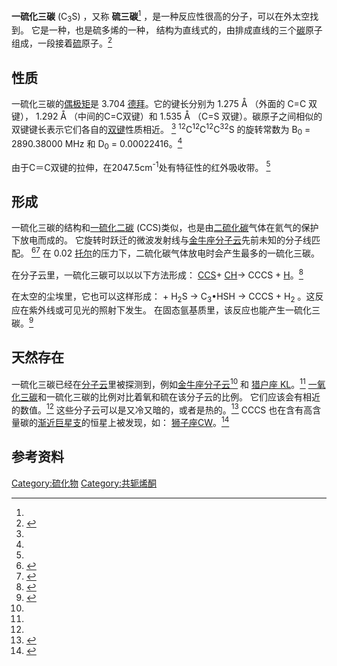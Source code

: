 {{Chembox
<!-- Images -->
| ImageFile = Tricarbon monosulfide.svg
| ImageSize = 150px
| ImageAlt = 
<!-- Names -->
| IUPACName = 3-Thioxo-1,2-propadien-1-ylidene
| OtherNames = 硫三碳
<!-- Sections -->
| Section1 = {{Chembox Identifiers
| CASNo = 109545-35-9
| CASNo_Ref = {{cascite|correct|CAS}}
| PubChem = 
| SMILES = [C]=C=C=S
| StdInChI=1S/C3S/c1-2-3-4
| StdInChIKey = DYOPWGBKIHJGRG-UHFFFAOYSA-N
| Jmol = 
  }}
| Section2 = {{Chembox Properties
| C=3|S=1
| Appearance = 
| Density = 
| MeltingPt = 
| BoilingPt = 
| Solubility = 
  }}
| Section3 = {{Chembox Hazards
| MainHazards = 
| FlashPt = 
| AutoignitionPt = 
}}
|Section8={{Chembox Related
| OtherCpds = [[一硫化二碳|一硫化二碳]]<br/>[[一硫化碳|一硫化碳]]<br/>[[二硫化碳|二硫化碳]]<br /> [[一氧化三碳|一氧化三碳]]<br/>
[[二氰乙炔|二氰乙炔]]
 }}
}}

'''一硫化三碳''' (C<sub>3</sub>S) ，又称 '''硫三碳'''<ref name=roe/> ，是一种反应性很高的分子，可以在外太空找到。 它是一种{{le|杂多烯|heterocumulene}}，也是硫多烯的一种， 结构为直线式的，由排成直线的三个[[碳|碳]]原子组成，一段接着[[硫|硫]]原子。<ref name=etim>{{cite journal|last1=Etim|first1=E. E.|last2=Onudibia|first2=M. E.|last3=Asuquo|first3=J. E.|last4=Ukafia|first4=O. P.|last5=Andrew|first5=C.|last6=Ushie|first6=O. A.|title=Interstellar C<sub>3</sub>S: Different Dipole Moment, Different Column Density, Same Astronomical Source|journal=FUW Trends in Science & Technology Journal|date=April 2017|volume=2|issue=1B|pages=574–577|url=http://www.ftstjournal.com/uploads/docs/21B%20Article%2043.pdf|access-date=2020-08-04|archive-date=2017-07-28|archive-url=https://web.archive.org/web/20170728160323/http://www.ftstjournal.com/uploads/docs/21B%20Article%2043.pdf|dead-url=no}}</ref>

==性质==
一硫化三碳的[[偶极矩|偶极矩]]是 3.704 [[德拜|德拜]]。它的键长分别为 1.275 Å （外面的 C=C 双键）， 1.292 Å （中间的C=C双键）和 1.535 Å （C=S 双键）。碳原子之间相似的双键键长表示它们各自的[[双键|双键]]性质相近。 <ref name=etim/> <sup>12</sup>C<sup>12</sup>C<sup>12</sup>C<sup>32</sup>S 的旋转常数为 B<sub>0</sub> = 2890.38000 MHz 和 D<sub>0</sub> = 0.00022416。<ref name=Yama/>

由于C＝C双键的拉伸，在2047.5cm<sup>-1</sup>处有特征性的红外吸收带。 <ref name=roe/>

==形成==
一硫化三碳的结构和[[一硫化二碳|一硫化二碳]] (CCS)类似，也是由[[二硫化碳|二硫化碳]]气体在氦气的保护下放电而成的。 它旋转时跃迁的微波发射线与[[金牛座分子云|金牛座分子云]]先前未知的分子线匹配。 <ref>{{cite journal|last1=Saito|first1=Shuji|last2=Kawaguchi|first2=Kentarou|last3=Yamamoto|first3=Satoshi|last4=Ohishi|first4=Masatoshi|last5=Suzuki|first5=Hiriko|last6=Kaifu|first6=Norio|title=Laboratory detection and astronomical identification of a new free radical, CCS(<sup>3</sup>Σ<sup>−</sup>)|journal=Astrophysical Journal|date=15 June 1987|volume=317|pages=L115–L118|url=http://adsabs.harvard.edu/full/1987ApJ...317L.115S|bibcode=1987ApJ...317L.115S|doi=10.1086/184923}}</ref><ref name=Yama>{{cite journal|last2=Saito|first2=Shuji|last3=Kawaguchi|first3=Kentarou|last1=Yamamoto|first1=Satoshi|last6=Ohishi|first6=Masatoshi|last5=Suzuki|first5=Hiriko|last4=Kaifu|first4=Norio|title=Laboratory detection of a new carbon-chain molecule C3S and its astronomical identification|journal=Astrophysical Journal|date=15 June 1987|volume=317|issue=2|pages=L119–L121|url=http://adsabs.harvard.edu/full/1987ApJ...317L.115S|bibcode=1987ApJ...317L.119Y|doi=10.1086/184924}}</ref> 在 0.02 [[托尔|托尔]]的压力下，二硫化碳气体放电时会产生最多的一硫化三碳。

在分子云里，一硫化三碳可以以以下方法形成： [[一硫化二碳|CCS]]+ [[甲炔|CH]]→ CCCS + [[氢原子|H]]。<ref>{{cite journal|last1=Sakai|first1=Nami|last2=Ikeda|first2=Masafumi|last3=Morita|first3=Masaru|last4=Sakai|first4=Takeshi|last5=Takano|first5=Shuro|last6=Osamura|first6=Yoshihiro|last7=Yamamoto|first7=Satoshi|title=Production Pathways of CCS and CCCS Inferred from Their <sup>13</sup>C Isotopic Species|url=https://archive.org/details/sim_astrophysical-journal_2007-07-10_663_2/page/1174|journal=The Astrophysical Journal|date=10 July 2007|volume=663|issue=2|pages=1174–1179|doi=10.1086/518595|bibcode = 2007ApJ...663.1174S }}</ref>

在太空的尘埃里，它也可以这样形成： {{le|三原子碳|Tricarbon|CCC}} + H<sub>2</sub>S → C<sub>3</sub>•HSH → CCCS + H<sub>2</sub> 。这反应在紫外线或可见光的照射下发生。 在固态氩基质里，该反应也能产生一硫化三碳。<ref name=roe>{{cite journal|last1=Roehr|first1=Nathan P.|last2=Szczepanski|first2=Jan|last3=Fu|first3=Yi|last4=Polfer|first4=Nicolas C.|last5=Vala|first5=Martin|title=Reaction of the C<sub>3</sub>(X<sup>1</sup>Σ<sub>g</sub><sup>+</sup>) carbon cluster with H<sub>2</sub>S(X<sup>1</sup>A<sub>1</sub>), hydrogen sulfide: Photon-induced formation of C<sub>3</sub>S, tricarbon sulfur|journal=The Journal of Chemical Physics|date=26 November 2014|volume=141|issue=20|pages=204310|doi=10.1063/1.4901891|pmid=25429945|issn=0021-9606|bibcode = 2014JChPh.141t4310R }}</ref>

==天然存在==
一硫化三碳已经在[[分子云|分子云]]里被探测到，例如[[金牛座分子云|金牛座分子云]]<ref name=etim/> 和 [[猎户座_KL|猎户座 KL]]。<ref name=terc/> [[一氧化三碳|一氧化三碳]]和一硫化三碳的比例对比着氧和硫在该分子云的比例。 它们应该会有相近的数值。<ref name=etim/> 这些分子云可以是又冷又暗的，或者是热的。<ref name=terc>{{cite journal|last1=Tercero|first1=B.|last2=Cernicharo|first2=J.|last3=Pardo|first3=J. R.|last4=Goicoechea|first4=J. R.|title=A line confusion limited millimeter survey of Orion KL I. Sulfur carbon chains|journal=Astronomy and Astrophysics|date=17 August 2010|volume=517|pages=A96|doi=10.1051/0004-6361/200913501|bibcode=2010A&A...517A..96T|arxiv = 1004.2711 }}</ref> CCCS 也在含有高含量碳的[[渐近巨星支|渐近巨星支]]的恒星上被发现，如： [[狮子座CW|狮子座CW]]。<ref>{{cite journal|bibcode=1993ApJ...417L..37B|title=C<sub>3</sub>S and C<sub>5</sub>S in IRC +10216|journal=Astrophysical Journal Letters |volume=417|pages=L37|author1=Bell|first1=M. B.|last2=Avery|first2=L. W.|last3=Feldman|first3=P. A.|year=1993|doi=10.1086/187088}}</ref>

==参考资料==
{{Reflist}}

[[Category:硫化物|Category:硫化物]]
[[Category:共轭烯酮|Category:共轭烯酮]]